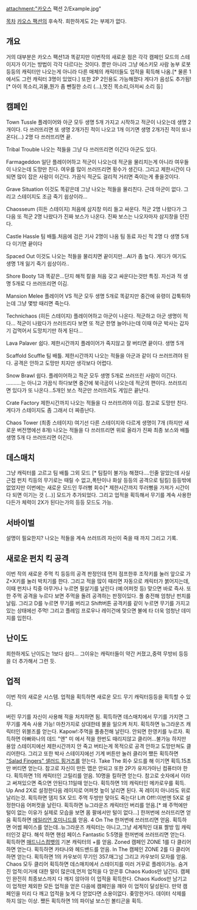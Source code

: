 attachment:"카오스 팩션 2/Example.jpg"

[[목차]]
[[카오스 팩션]]의 후속작. 희한하게도 2는 부제가 없다.

== 개요 ==
거의 대부분은 카오스 팩션1과 똑같지만
이번작의 새로운 점은 각각 캠페인 모드의 스테이지가
이기는 방법이 각각 다르다는 것이다.
뿐만 아니라 그냥 에스키모 사람 농부 로봇 등등의 캐릭터만 나오는게 아니라
다른 매체의 캐릭터들도 업적을 획득해 나옴.[* 물론 1에서도 그런 캐릭터 3명이 있었다.]
또한 2P 2인용도 가능해졌다
게다가 음성도 추가됨! [* 아이 목소리,괴물,뭔가 좀 뺀질한 소리 (...),멋진 목소리,아저씨 소리 등]


== 캠페인 ==

﻿Town Tussle
플레이어와 아군 모두 생명 5개 가지고 시작하고 적군이 나오는데 생명 2개이다.
다 쓰러뜨리면 또 생명 2개가진 적이 나오고 1개 이기면 생명 2개가진 적이 또나온다(...)
2명 다 쓰러뜨리면 끝.

Tribal Trouble
나오는 적들을 그냥 다 쓰러뜨리면 이긴다 아군도 있다.

Farmageddon
일단 플레이어하고 적군이 나오는데
적군을 물리치는게 아니라 여우들이 나오는데 도망만 친다. 여우를 많이 쓰러뜨리면 횟수가 생긴다.
그리고 제한시간이 다 되면 많이 잡은 사람이 이긴다. 가끔식 적군도 걸리적 거리면 죽이는게 좋을것이다.

Grave Situation
이것도 똑같은데 그냥 나오는 적들을 물리친다. 근데 아군이 없다. 그리고 스테이지도 조금 죽기 쉽상이라...

Chaosseum (히든 스테이지)
처음에 삼지창 미리 들고 싸운다.
적군 2명 나왔다가 그다음 또 적군 2명 나왔다가 진짜 보스가 나온다.
진짜 보스는 나오자마자 삼지창을 던진다.

Castle Hassle
팀 배틀.처음에 검은 기사 2명이 나옴 팀 동료 자신 적 2명 다 생명 5개
다 이기면 끝이다

Spaced Out
이것도 나오는 적들을 물리치면 끝이지만...AI가 좀 높다. 게다가 여기도 생명 1개 잃기 죽기 쉽상이라..

Shore Booty
1과 똑같은...단지 해적 칼을 처음 갖고 싸운다는것만 특징.
자신과 적 생명 5개로 다 쓰러뜨리면 이김.

Mansion Melee
플레이어 VS 적군 모두 생명 5개로 똑같지만 중간에 유령이 갑툭튀하는데
그냥 몇방 때리면 죽는다.

Technichaos (히든 스테이지)
플레이어하고 아군이 나온다. 적군하고 아군 생명이 적다...
적군이 나왔다가  쓰러뜨리다 보면 또 적군 한명 늘어나는데 이때 아군 박사는 갑자기 겁먹어서
도망치기만 하게 된다...

Lava Palaver
쉽다. 제한시간까지 플레이어가 죽지않고 잘 버티면 끝이다.
생명 5개

Scaffold Scuffle
팀 배틀. 제한시간까지 나오는 적들을 아군과 같이 다 쓰러뜨려야 된다.
공격은 안하고 도망만 치지만 생각보다 어렵다.

Snow Brawl
쉽다. 플레이어하고 적군 모두 생명 5개로 쓰러뜨린 사람이 이긴다.
..........는 아니고
가끔식 하다보면 중간에 북극곰이 나오는데 적군의 편이다.
쓰러뜨리면 있다가 또 나온다...5개인 보스 적군만 쓰러뜨려도 게임은 끝난다.

Crate Factory
제한시간까지 나오는 적들을 다 쓰러뜨려야 이김. 참고로 도망만 친다. 게다가 스테이지도 좀 그래서 더 짜증난다.

Chaos Tower (최종 스테이지)
여기선 다른 스테이지와 다르게 생명이 7개 (하지만 새로운 버전명에선 8개)
나오는 적들을 다 쓰러뜨리면 위로 올라가 진짜 최종 보스와 배틀 생명 5개
다 쓰러뜨리면 이긴다.

== 데스매치 ==
그냥 캐릭터를 고르고 팀 배틀 그외 모드 [* 팀킬이 불가능 해졌다....인줄 알았는데 사실 근접 펀치 킥등의 무기로는 때릴 수 없고,폭탄이나 화살 등등의 공격으로 팀킬]
등등밖에 없었지만 이번에는 새로운 모드인 뚜러뻥 회수[* 제한시간까지 뚜러뻥을 가져가 시간이 다 되면 이기는 것 (...)]
모드가 추가되었다. 그리고 업적을 획득해서 무기를 계속 사용한다든가 체력이 2X가 된다는가의 등등 모드도 가능.

== 서바이벌 ==
설명이 필요한지? 나오는 적들을 계속 쓰러뜨려 자신이 죽을 때 까지 그리고 기록.

== 새로운 펀치 킥 공격 ==
이번 작의 새로운 주먹 킥 등등의 공격 판정인데
먼저 점프한후 조작키를 눌러 앞으로 가 Z+X키를 눌러 박치기를 한다.
그리고 적을 많이 때리면 자동으로 캐릭터가 붉어지는데,
이때 펀치나 킥중 아무거나 누르면 필살기를 날린다 (예:어퍼컷 등)
맞으면 바로 즉사. 
또한 주먹 공격을 누르다 보면 주먹을 돌려 공격하는 판정이있다. 풀 충전해 엄청난 펀치를 날림.
그리고 D를 누르면 무기를 버리고 Shift버튼 공격키를 같이 누르면 무기를 가지고 있는 상태에선 주먹!
그리고 플레임 프로우나 레이건에 맞으면 불에 타 더욱 엄청난 데미지를 입힌다.

== 난이도 ==
희한하게도 난이도는 1보다 쉽다...
그이유는 캐릭터들이 약간 커졌고,중력 무방비 등등을 더 추가해서 그런 듯.

== 업적 ==
이번 작의 새로운 시스템.
업적을 획득하면 새로운 모드 무기 캐릭터등등을 획득할 수 있다.

{{{Recycler:상대가}}} 버린 무기를 자신이 사용해 적을 처치하면 됨. 획득하면 데스매치에서 무기를 가지면 그 무기를 계속 사용 가능!
{{{Kill It with Fire:위와}}} 마찬가지로 상대한테 불을 일으켜 처치. 획득하면 뉴그라운즈 캐릭터인 위블즈를 얻는다.
Kapow!:주먹을 풀충전해 날린다. 안되면 한영키를 누르자. 획득하면 아빠와나의 데드 "앤" 미
{{{Anger Management:레이지 상태로 적들을 콤보로 계속 공격 5명이나..획득하면 데스매치에서 레이지 모드 공격 무한 사용 가능.}}}
{{{Crate Expectations:다른 버전명에서는 이름이 다르다. 무기를 20개 냠냠 먹으면 된다. 획득하면 데스매치에서 등장할때 미리 랜덤 무기를 갖고 등장한다. 부활할때도 당연히}}}
{{{Zero Gravity:화면 스크린 밖으로 나가 갑자기 확 돌아오면 얻는다. 힘들어서 얻기 힘들다. 그냥 정글 스테이지에서 점프해 스크린 밖으로 나가 다시 Z+X키를 눌러 박치기를 해 돌아오면 백프로 얻는다. 획득하면 카오스 팩션을 만든 제작자의 또 다른 플래시 게임의 주인공을 카오스 팩션 화 시켜 얻는다. 심플한 게임인듯. 다이너스티와 비슷하다고 보면 되겠다.}}} 
{{{Immortal:캠페인모드에서 한번도 죽지않고 클리어하면 얻는다. 데스매치에서 뎀지 2X모드 한마디로 체력이 좀 적어진 상태에서 게임 플레이.}}}
{{{Architect:자신이 맵을 만들어 그 맵에서 게임 플레이 획득하면 카오스 팩션을 만드는데 도움을 준 회사의 마스코트 캐릭을 얻는다. 꽤 혐오스럽게 생겼다.}}}
{{{Veteran:데스매치 게임 10번 플레이 획득하면 뉴그라운즈 캐릭터인 탱크맨을 얻음.}}}
{{{Pacifist:캠페인모드}}}에서 적을 한번도 때리지않고 클리어...불가능 하지만 용암 스테이지에선 제한시간까지 안 죽고 버티는게 목적으로 공격 안하고 도망만쳐도 클리어한다. 그리고 또한 박사 스테이지에선 기계 버튼만 눌러 클리어
쨌든 획득하면 [["Salad Fingers" 샐러드 핑거즈]]를 얻는다.
Take The {{{Plunge:뚜러뻥}}} 회수 모드를 해 이기면 획득.15초만 버티면 얻는다. 참고로 자신이 만든 맵은 안되고 또한 2P가 유저가아닌 컴퓨터야 한다. 획득하면 1의 캐릭터인 고릴리를 얻음.
{{{Survivor:서바이벌에서}}} 10명을 킬하면 얻는다. 참고로 숫자에서 {{{KO:10}}}이라고 써져있으면 죽으면 안된다.11일때 얻는다.
획득하면 1의 캐릭터인 메카로우를 획득.
Up And {{{Amay:데미지}}} 2X로 설정한다음 레이지로 어퍼컷 높이 날리면 된다. 꼭 레이지 아니라도 위로 날리는것.
획득하면 뎀지 5X 모드 주먹 두방만 맞아도 죽는다!
Lift Off!:이번엔 5X로 설정한다음 어퍼컷을 날린다. 획득하면 뉴그라운즈 캐릭터인 버리를 얻음.[* 왜 주먹에만 털이 없는 이유가 실제로 모습을 보면 몸 팔에서만 털이 없다...]
{{{Magic Number:3명을}}} 한꺼번에 쓰러뜨리면 얻음 획득하면 [[에일리언 호미니드]]를 얻음.
4 On The {{{Floor:4명을}}} 한꺼번에 쓰러뜨리면 얻음. 획득하면 어썸 페이스를 얻는데..뉴그라운즈 캐릭터는 아니고,그냥 세계적인 대표 짤방 밈 캐릭터인것 같다. 해석 하면 핸섬 페이스
Fantastic 5:5명을 한꺼번에 쓰러뜨리면 얻는다. 획득하면 [[매드니스컴뱃]]의 기본 캐릭터의 +를 얻음.
Zoned {{{Out:첫번째}}} 캠페인 ZONE 1를 다 클리어하면 얻는다. 획득하면 카타나와 헤드밴드를 얻음.
In The {{{ZONE:두번째}}} 캠페인 ZONE 2를 다 클리어하면 얻는다. 획득하면 1의 카우보이 무기인 357.매그넘 그리고 카우보이 모자를 얻음. 
Chaos {{{Kudos:캠페인}}} 모두 클리어 획득하면 데스매치에서 스테이지를 미러 거꾸로 플레이가능.
숨겨진 업적:이거에 대한 말이 많은데,먼저 업적을 다 얻은후 Chaos Kudos만 남긴다.
캠페인 완전히 최종보스까지 다 깨지 않아야 이 업적을 획득한다.
Chaos Kudos만 남기고 이 업적만 제외한 모든 업적을 얻은 다음에 캠페인을 깨야 이 업적이 달성된다.
만약 캠페인을 미리 다 깨고 업적을 늦게 다 얻었다면 소용이없다. 좆망한거다.
데이터 삭제를 하지 않는 이상.
쨌든 획득하면 1의 파이널 보스인 볼티곤을 획득.
